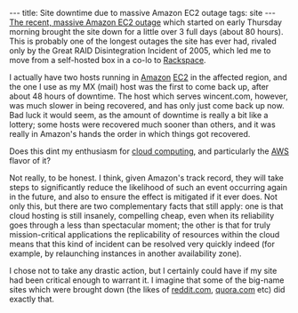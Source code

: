 ---
title: Site downtime due to massive Amazon EC2 outage
tags: site
---
[http://www.theregister.co.uk/2011/04/22/amazon_elastic_compute_cloud_still_experiencing_problems/ The recent, massive Amazon EC2 outage] which started on early Thursday morning brought the site down for a little over 3 full days (about 80 hours). This is probably one of the longest outages the site has ever had, rivaled only by the Great RAID Disintegration Incident of 2005, which led me to move from a self-hosted box in a co-lo to [[Rackspace]].

I actually have two hosts running in [[Amazon]] [[EC2]] in the affected region, and the one I use as my MX (mail) host was the first to come back up, after about 48 hours of downtime. The host which serves wincent.com, however, was much slower in being recovered, and has only just come back up now. Bad luck it would seem, as the amount of downtime is really a bit like a lottery; some hosts were recovered much sooner than others, and it was really in Amazon's hands the order in which things got recovered.

Does this dint my enthusiasm for [[cloud computing]], and particularly the [[AWS]] flavor of it?

Not really, to be honest. I think, given Amazon's track record, they will take steps to significantly reduce the likelihood of such an event occurring again in the future, and also to ensure the effect is mitigated if it ever does. Not only this, but there are two complementary facts that still apply: one is that cloud hosting is still insanely, compelling cheap, even when its reliability goes through a less than spectacular moment; the other is that for truly mission-critical applications the replicability of resources within the cloud means that this kind of incident can be resolved very quickly indeed (for example, by relaunching instances in another availability zone).

I chose not to take any drastic action, but I certainly could have if my site had been critical enough to warrant it. I imagine that some of the big-name sites which were brought down (the likes of [http://reddit.com reddit.com], [http://quora.com quora.com] etc) did exactly that.
